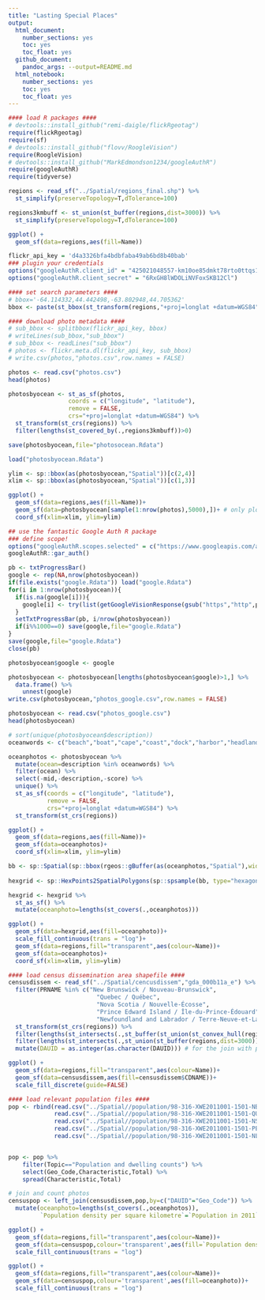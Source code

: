 ```yaml
---
title: "Lasting Special Places"
output:
  html_document:
    number_sections: yes
    toc: yes
    toc_float: yes
  github_document:
    pandoc_args: --output=README.md
  html_notebook:
    number_sections: yes
    toc: yes
    toc_float: yes
---
```



```r
#### load R packages ####
# devtools::install_github("remi-daigle/flickRgeotag")
require(flickRgeotag)
require(sf)
# devtools::install_github("flovv/RoogleVision")
require(RoogleVision)
# devtools::install_github("MarkEdmondson1234/googleAuthR")
require(googleAuthR)
require(tidyverse)
```


```r
regions <- read_sf("../Spatial/regions_final.shp") %>% 
  st_simplify(preserveTopology=T,dTolerance=100)

regions3kmbuff <- st_union(st_buffer(regions,dist=3000)) %>% 
  st_simplify(preserveTopology=T,dTolerance=100)

ggplot() +
  geom_sf(data=regions,aes(fill=Name))
```


```r
flickr_api_key = 'd4a3326bfa4bdbfaba49ab6bd8b40bab'
### plugin your credentials
options("googleAuthR.client_id" = "425021048557-km10oe85dmkt78rto0ttqs1uo2mp60hb.apps.googleusercontent.com")
options("googleAuthR.client_secret" = "6RxGH8lWDOLiNVFoxSKB12Cl")
```


```r
#### set search parameters ####
# bbox='-64.114332,44.442498,-63.802948,44.705362'
bbox <- paste(st_bbox(st_transform(regions,"+proj=longlat +datum=WGS84")),collapse = ',')

#### download photo metadata ####
# sub_bbox <- splitbbox(flickr_api_key, bbox)
# writeLines(sub_bbox,"sub_bbox")
# sub_bbox <- readLines("sub_bbox")
# photos <- flickr.meta.dl(flickr_api_key, sub_bbox)
# write.csv(photos,"photos.csv",row.names = FALSE)

photos <- read.csv("photos.csv")
head(photos)
```


```r
photosbyocean <- st_as_sf(photos,
                 coords = c("longitude", "latitude"),
                 remove = FALSE,
                 crs="+proj=longlat +datum=WGS84") %>% 
  st_transform(st_crs(regions)) %>% 
  filter(lengths(st_covered_by(.,regions3kmbuff))>0)

save(photosbyocean,file="photosocean.Rdata")
```

```r
load("photosbyocean.Rdata")

ylim <- sp::bbox(as(photosbyocean,"Spatial"))[c(2,4)]
xlim <- sp::bbox(as(photosbyocean,"Spatial"))[c(1,3)]

ggplot() +
  geom_sf(data=regions,aes(fill=Name))+ 
  geom_sf(data=photosbyocean[sample(1:nrow(photos),5000),])+ # only plotting 5000 points to save time, because that's enough to get the picture!
  coord_sf(xlim=xlim, ylim=ylim)
```


```r
## use the fantastic Google Auth R package
### define scope!
options("googleAuthR.scopes.selected" = c("https://www.googleapis.com/auth/cloud-platform"))
googleAuthR::gar_auth()

pb <- txtProgressBar()
google <- rep(NA,nrow(photosbyocean))
if(file.exists("google.Rdata")) load("google.Rdata")
for(i in 1:nrow(photosbyocean)){
  if(is.na(google[i])){
    google[i] <- try(list(getGoogleVisionResponse(gsub("https","http",photosbyocean$url_m[i]))))
  }
  setTxtProgressBar(pb, i/nrow(photosbyocean))
  if(i%%1000==0) save(google,file="google.Rdata")
}
save(google,file="google.Rdata")
close(pb)

photosbyocean$google <- google

photosbyocean <- photosbyocean[lengths(photosbyocean$google)>1,] %>%
  data.frame() %>%
    unnest(google)
write.csv(photosbyocean,"photos_google.csv",row.names = FALSE)

photosbyocean <- read.csv("photos_google.csv")
head(photosbyocean)
```


```r
# sort(unique(photosbyocean$description))
oceanwords <- c("beach","boat","cape","coast","dock","harbor","headland","lighthouse","marina","ocean","sail","sailboat","sailing","sea","shore","water","wave")

oceanphotos <- photosbyocean %>%
  mutate(ocean=description %in% oceanwords) %>% 
  filter(ocean) %>% 
  select(-mid,-description,-score) %>%
  unique() %>% 
  st_as_sf(coords = c("longitude", "latitude"),
           remove = FALSE,
           crs="+proj=longlat +datum=WGS84") %>% 
  st_transform(st_crs(regions))

ggplot() +
  geom_sf(data=regions,aes(fill=Name))+
  geom_sf(data=oceanphotos)+
  coord_sf(xlim=xlim, ylim=ylim)
```

```r
bb <- sp::Spatial(sp::bbox(rgeos::gBuffer(as(oceanphotos,"Spatial"),width=10000)), proj4string = sp::CRS(st_crs(regions)$proj4string))
             
hexgrid <- sp::HexPoints2SpatialPolygons(sp::spsample(bb, type="hexagonal", n=100))

hexgrid <- hexgrid %>% 
  st_as_sf() %>% 
  mutate(oceanphoto=lengths(st_covers(.,oceanphotos)))

ggplot() +
  geom_sf(data=hexgrid,aes(fill=oceanphoto))+
  scale_fill_continuous(trans = "log")+
  geom_sf(data=regions,fill="transparent",aes(colour=Name))+
  geom_sf(data=oceanphotos)+
  coord_sf(xlim=xlim, ylim=ylim)


```

```r
#### load census dissemination area shapefile ####
censusdissem <- read_sf("../Spatial/cencusdissem","gda_000b11a_e") %>% # keep only relevant shapefiles
  filter(PRNAME %in% c("New Brunswick / Nouveau-Brunswick",
                         "Quebec / Québec",
                         "Nova Scotia / Nouvelle-Écosse",
                         "Prince Edward Island / Île-du-Prince-Édouard",
                         "Newfoundland and Labrador / Terre-Neuve-et-Labrador")) %>% 
  st_transform(st_crs(regions)) %>% 
  filter(lengths(st_intersects(.,st_buffer(st_union(st_convex_hull(regions)),dist=3000)))>0) %>% #coarse filter
  filter(lengths(st_intersects(.,st_union(st_buffer(regions,dist=3000))))>0) %>%                 #fine filter
  mutate(DAUID = as.integer(as.character(DAUID))) # for the join with population below

ggplot() +
  geom_sf(data=regions,fill="transparent",aes(colour=Name))+
  geom_sf(data=censusdissem,aes(fill=censusdissem$CDNAME))+
  scale_fill_discrete(guide=FALSE)
```


```r
#### load relevant population files ####
pop <- rbind(read.csv("../Spatial//population/98-316-XWE2011001-1501-NB.csv", stringsAsFactors = FALSE),
             read.csv("../Spatial//population/98-316-XWE2011001-1501-QUE.csv", stringsAsFactors = FALSE),
             read.csv("../Spatial//population/98-316-XWE2011001-1501-NS.csv", stringsAsFactors = FALSE),
             read.csv("../Spatial//population/98-316-XWE2011001-1501-PEI.csv", stringsAsFactors = FALSE),
             read.csv("../Spatial//population/98-316-XWE2011001-1501-NL.csv", stringsAsFactors = FALSE))


pop <- pop %>% 
    filter(Topic=="Population and dwelling counts") %>%
    select(Geo_Code,Characteristic,Total) %>%
    spread(Characteristic,Total)

# join and count photos
censuspop <- left_join(censusdissem,pop,by=c("DAUID"="Geo_Code")) %>% 
  mutate(oceanphoto=lengths(st_covers(.,oceanphotos)),
         `Population density per square kilometre`=`Population in 2011`/`Land area (square km)`)

ggplot() +
  geom_sf(data=regions,fill="transparent",aes(colour=Name))+
  geom_sf(data=censuspop,colour='transparent',aes(fill=`Population density per square kilometre`))+
  scale_fill_continuous(trans = "log")

ggplot() +
  geom_sf(data=regions,fill="transparent",aes(colour=Name))+
  geom_sf(data=censuspop,colour='transparent',aes(fill=oceanphoto))+
  scale_fill_continuous(trans = "log")

```

